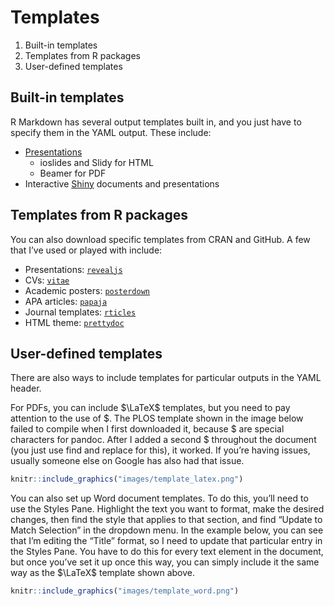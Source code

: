 # Templates {#template}

1. Built-in templates
2. Templates from R packages
3. User-defined templates

## Built-in templates

R Markdown has several output templates built in, and you just have to specify them in the YAML output. These include:

- [Presentations](https://rmarkdown.rstudio.com/lesson-11.html)
  - ioslides and Slidy for HTML
  - Beamer for PDF
- Interactive [Shiny](https://bookdown.org/yihui/rmarkdown/shiny-documents.html) documents and presentations

## Templates from R packages {#packages}

You can also download specific templates from CRAN and GitHub. A few that I've used or played with include:

- Presentations: [`revealjs`](https://cran.r-project.org/web/packages/revealjs/index.html)
- CVs: [`vitae`](https://github.com/mitchelloharawild/vitae)
- Academic posters: [`posterdown`](https://github.com/brentthorne/posterdown)
- APA articles: [`papaja`](https://github.com/crsh/papaja)
- Journal templates: [`rticles`](https://bookdown.org/yihui/rmarkdown/rticles-templates.html)
- HTML theme: [`prettydoc`](https://github.com/yixuan/prettydoc)

## User-defined templates {#use_def}

There are also ways to include templates for particular outputs in the YAML header.

For PDFs, you can include $\LaTeX$ templates, but you need to pay attention to the use of \$. The PLOS template shown in the image below failed to compile when I first downloaded it, because \$ are special characters for pandoc. After I added a second \$ throughout the document (you just use find and replace for this), it worked. If you're having issues, usually someone else on Google has also had that issue.

```r
knitr::include_graphics("images/template_latex.png")
```

You can also set up Word document templates. To do this, you'll need to use the Styles Pane. Highlight the text you want to format, make the desired changes, then find the style that applies to that section, and find "Update to Match Selection" in the dropdown menu. In the example below, you can see that I'm editing the "Title" format, so I need to update that particular entry in the Styles Pane. You have to do this for every text element in the document, but once you've set it up once this way, you can simply include it the same way as the $\LaTeX$ template shown above.

```r
knitr::include_graphics("images/template_word.png")
```